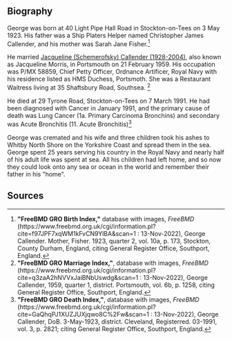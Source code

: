 == Biography ==
George was born at 40 Light Pipe Hall Road in Stockton-on-Tees on 3 May 1923. His father was a Ship Platers Helper named Christopher James Callender, and his mother was Sarah Jane Fisher.<ref>
'''"FreeBMD GRO Birth Index,"''' database with images, ''FreeBMD'' (https://www.freebmd.org.uk/cgi/information.pl?cite=f97JPF7xqWM1kFvCN9YlBA&scan=1 : 13-Nov-2022),
George Callender. Mother, Fisher. 1923, quarter 2, vol. 10a, p. 173, Stockton, County Durham, England,
citing General Register Office, Southport, England.
</ref>

He married [[Schemerofsky-1|Jacqueline (Schemerofsky) Callender (1928-2004)]], also known as Jacqueline Morris, in Portsmouth on 21 February 1959. His occupation was P/MX 58859, Chief Petty Officer, Ordnance Artificer, Royal Navy with his residence listed as HMS Duchess, Portsmoth. She was a Restaurant Waitress living at 35 Shaftsbury Road, Southsea. <ref>
'''"FreeBMD GRO Marriage Index,"''', database with images, ''FreeBMD'' (https://www.freebmd.org.uk/cgi/information.pl?cite=q3zaA2hNVVxJaiBNbUswdg&scan=1 : 13-Nov-2022),
George Callender, 1959, quarter 1, district. Portsmouth, vol. 6b, p. 1258,
citing General Register Office, Southport, England.
</ref>

He died at 29 Tyrone Road, Stockton-on-Tees on 7 March 1991. He had been diagnosed with Cancer in January 1991, and the primary cause of death was Lung Cancer (1a. Primary Carcinoma Bronchins) and secondary was Acute Bronchitis (11. Acute Bronchitis)<ref>
'''"FreeBMD GRO Death Index,"''', database with images, ''FreeBMD'' (https://www.freebmd.org.uk/cgi/information.pl?cite=GaQhqPJ1XUZJUXjqwo8C%2Fw&scan=1 : 13-Nov-2022),
George Callender, DoB. 3-May-1923, district. Cleveland, Registerred. 03-1991, vol. 3, p. 2821;
citing General Register Office, Southport, England.
</ref>

George was cremated and his wife and three children took his ashes to Whitby North Shore on the Yorkshire Coast and spread them in the sea.  George spent 25 years serving his country in the Royal Navy and nearly half of his adult life was spent at sea.  All his children had left home, and so now they could look onto any sea or ocean in the world and remember their father in his "home".

== Sources ==
<references />